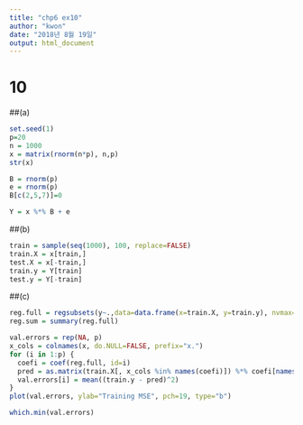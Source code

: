 ```yaml
---
title: "chp6 ex10"
author: "kwon"
date: "2018년 8월 19일"
output: html_document
---
```


# 10
##(a)
```r
set.seed(1)
p=20
n = 1000
x = matrix(rnorm(n*p), n,p)
str(x)

B = rnorm(p)
e = rnorm(p)
B[c(2,5,7)]=0

Y = x %*% B + e
```

##(b)
```r
train = sample(seq(1000), 100, replace=FALSE)
train.X = x[train,]
test.X = x[-train,]
train.y = Y[train]
test.y = Y[-train]
```

##(c)
```r
reg.full = regsubsets(y~.,data=data.frame(x=train.X, y=train.y), nvmax=p)
reg.sum = summary(reg.full)

val.errors = rep(NA, p)
x_cols = colnames(x, do.NULL=FALSE, prefix="x.")
for (i in 1:p) {
  coefi = coef(reg.full, id=i)
  pred = as.matrix(train.X[, x_cols %in% names(coefi)]) %*% coefi[names(coefi) %in% x_cols]
  val.errors[i] = mean((train.y - pred)^2)
}
plot(val.errors, ylab="Training MSE", pch=19, type="b")

which.min(val.errors)
```



















